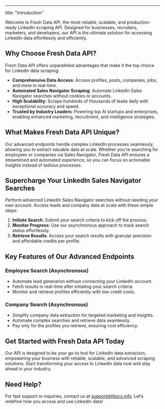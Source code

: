 ---
title: "Introduction"


Welcome to Fresh Data API, the most reliable, scalable, and production-ready LinkedIn scraping API. Designed for businesses, recruiters, marketers, and developers, our API is the ultimate solution for accessing LinkedIn data effortlessly and efficiently.

## Why Choose Fresh Data API?

Fresh Data API offers unparalleled advantages that make it the top choice for LinkedIn data scraping:

- **Comprehensive Data Access**: Access profiles, posts, companies, jobs, and more in real-time.
- **Automated Sales Navigator Scraping**: Automate LinkedIn Sales Navigator searches without cookies or accounts.
- **High Scalability**: Scrape hundreds of thousands of leads daily with exceptional accuracy and speed.
- **Trusted by Industry Leaders**: Powering top AI startups and enterprises, enabling enhanced marketing, recruitment, and intelligence strategies.

## What Makes Fresh Data API Unique?

Our advanced endpoints handle complex LinkedIn processes seamlessly, allowing you to extract valuable data at scale. Whether you're searching for employees or companies via Sales Navigator, Fresh Data API ensures a streamlined and automated experience, so you can focus on actionable insights instead of tedious processes.

## Supercharge Your LinkedIn Sales Navigator Searches

Perform advanced LinkedIn Sales Navigator searches without needing your own account. Access leads and company data at scale with these simple steps:

1. **Initiate Search**: Submit your search criteria to kick off the process.
2. **Monitor Progress**: Use our asynchronous approach to track search status effortlessly.
3. **Retrieve Results**: Access your search results with granular precision and affordable credits per profile.

## Key Features of Our Advanced Endpoints

### Employee Search (Asynchronous)
- Automate lead generation without connecting your LinkedIn account.
- Fetch results in real-time after initiating your search criteria.
- Monitor and retrieve profiles efficiently with low credit costs.

### Company Search (Asynchronous)
- Simplify company data extraction for targeted marketing and insights.
- Automate complex searches and retrieve data seamlessly.
- Pay only for the profiles you retrieve, ensuring cost efficiency.

## Get Started with Fresh Data API Today

Our API is designed to be your go-to tool for LinkedIn data extraction, empowering your business with reliable, scalable, and advanced scraping solutions. Start transforming your access to LinkedIn data now and stay ahead in your industry.

## Need Help?

For fast support or inquiries, contact us at [support@fdocs.info](mailto:support@fdocs.info). Let’s redefine how you access and use LinkedIn data!
